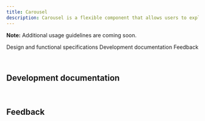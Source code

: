 ```yaml
---
title: Carousel
description: Carousel is a flexible component that allows users to explore a large amount of content within a limited viewing area.
---
```



<ComponentDescription name="Carousel" type="ui" />

<InlineNotification>

**Note:** Additional usage guidelines are coming soon.

</InlineNotification>

<AnchorLinks>

<AnchorLink>Design and functional specifications</AnchorLink>
<AnchorLink>Development documentation</AnchorLink>
<AnchorLink>Feedback</AnchorLink>

</AnchorLinks>

<SpecLinks name="Carousel" design="https://ibm.box.com/s/hmni7qhero9mf5rn593zij0tcay8h9dw" />

<br />

## Development documentation

<ComponentStatus name="Carousel" type="ui" />

<br />

## Feedback

<ComponentFeedback />
